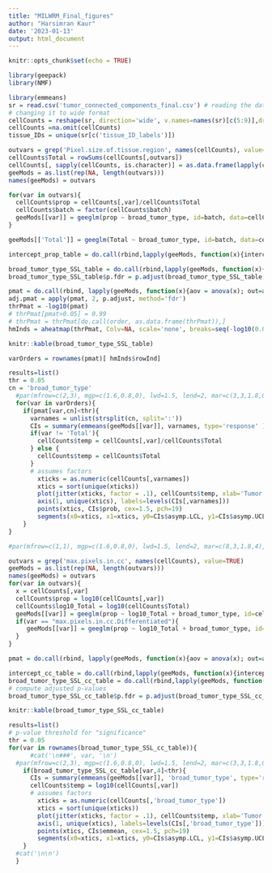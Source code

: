```yaml
---
title: "MILWRM_Final_figures"
author: "Harsimran Kaur"
date: '2023-01-13'
output: html_document
---
```


```r
knitr::opts_chunk$set(echo = TRUE)
```

```r
library(geepack)
library(NMF)
```

```r
library(emmeans)
sr = read.csv('tumor_connected_components_final.csv') # reading the dataframe
# changing it to wide format
cellCounts = reshape(sr, direction='wide', v.names=names(sr)[c(5:9)],drop='tissue_ID', timevar='tissue_ID_labels', idvar=c('batch', 'Image', 'region'))
cellCounts =na.omit(cellCounts)
tissue_IDs = unique(sr[c('tissue_ID_labels')])
```

```r
outvars = grep('Pixel.size.of.tissue.region', names(cellCounts), value=TRUE)
cellCounts$Total = rowSums(cellCounts[,outvars])
cellCounts[, sapply(cellCounts, is.character)] = as.data.frame(lapply(cellCounts[,sapply(cellCounts, is.character)], factor))
geeMods = as.list(rep(NA, length(outvars)))
names(geeMods) = outvars

for(var in outvars){
  cellCounts$prop = cellCounts[,var]/cellCounts$Total
  cellCounts$batch = factor(cellCounts$batch)
  geeMods[[var]] = geeglm(prop ~ broad_tumor_type, id=batch, data=cellCounts, family=binomial, weights=Total, corstr='exchangeable')
}

geeMods[['Total']] = geeglm(Total ~ broad_tumor_type, id=batch, data=cellCounts, family=gaussian, weights=Total, corstr='exchangeable')

intercept_prop_table = do.call(rbind,lapply(geeMods, function(x){intercepts = RESI::resi_pe(x)$coefficients; out = intercepts[1,]; names(out)=colnames(intercepts); out})) # --> delete this 
```

```r
broad_tumor_type_SSL_table = do.call(rbind,lapply(geeMods, function(x){intercepts = RESI::resi_pe(x)$coefficients; out = intercepts[2,]; names(out)=colnames(intercepts); out}))
broad_tumor_type_SSL_table$p.fdr = p.adjust(broad_tumor_type_SSL_table[,4], method = 'fdr')

pmat = do.call(rbind, lapply(geeMods, function(x){aov = anova(x); out=aov[,3]; names(out)=rownames(aov); out}))
adj.pmat = apply(pmat, 2, p.adjust, method='fdr')
thrPmat = -log10(pmat)
# thrPmat[pmat>0.05] = 0.99
# thrPmat = thrPmat[do.call(order, as.data.frame(thrPmat)),]
hmInds = aheatmap(thrPmat, Colv=NA, scale='none', breaks=seq(-log10(0.05), max(thrPmat), length.out=101), cexCol = 1)
```

```r
knitr::kable(broad_tumor_type_SSL_table)
```

```r
varOrders = rownames(pmat)[ hmInds$rowInd]

results=list()
thr = 0.05
cn = 'broad_tumor_type'
  #par(mfrow=c(2,3), mgp=c(1.6,0.8,0), lwd=1.5, lend=2, mar=c(3,3,1.8,0), bty='l', oma=c(0,0,3,0))
  for(var in varOrders){
    if(pmat[var,cn]<thr){
      varnames = unlist(strsplit(cn, split=':'))
      CIs = summary(emmeans(geeMods[[var]], varnames, type='response' ))
      if(var != 'Total'){
        cellCounts$temp = cellCounts[,var]/cellCounts$Total
      } else {
        cellCounts$temp = cellCounts$Total
      }
      # assumes factors
        xticks = as.numeric(cellCounts[,varnames])
        xtics = sort(unique(xticks))
        plot(jitter(xticks, factor = .1), cellCounts$temp, xlab='Tumor type', ylab='Proportion', xaxt='n', xlim=range(xticks)+c(-.5, .5), bty='l', main=gsub('Pixel.size.of.tissue.region.', '', var), col='gray')
        axis(1, unique(xtics), labels=levels(CIs[,varnames]))
        points(xtics, CIs$prob, cex=1.5, pch=19)
        segments(x0=xtics, x1=xtics, y0=CIs$asymp.LCL, y1=CIs$asymp.UCL, lwd=2)
    }
}
```

```r
#par(mfrow=c(1,1), mgp=c(1.6,0.8,0), lwd=1.5, lend=2, mar=c(8,3,1.8,4), bty='l', oma=c(0,0,3,0))

outvars = grep('max.pixels.in.cc', names(cellCounts), value=TRUE)
geeMods = as.list(rep(NA, length(outvars)))
names(geeMods) = outvars
for(var in outvars){
  x = cellCounts[,var]
  cellCounts$prop = log10(cellCounts[,var])
  cellCounts$log10_Total = log10(cellCounts$Total)
  geeMods[[var]] = geeglm(prop ~ log10_Total + broad_tumor_type, id=cellCounts$batch, data=cellCounts, family= gaussian(), weights=cellCounts$Total, corstr='exchangeable')
  if(var == "max.pixels.in.cc.Differentiated"){
     geeMods[[var]] = geeglm(prop ~ log10_Total + broad_tumor_type, id=cellCounts$batch, data=cellCounts, family= gaussian(), weights=cellCounts$Total, corstr='independence', control=geese.control(maxit=1000, trace=TRUE)) #start=fixef(lmerMod),
  }
}
```
```r
pmat = do.call(rbind, lapply(geeMods, function(x){aov = anova(x); out=aov[,3]; names(out)=rownames(aov); out}))

```

```r
intercept_cc_table = do.call(rbind,lapply(geeMods, function(x){intercepts = RESI::resi_pe(x)$coefficients; out = intercepts[1,]; names(out)=colnames(intercepts); out}))
broad_tumor_type_SSL_cc_table = do.call(rbind,lapply(geeMods, function(x){intercepts = RESI::resi_pe(x)$coefficients; out = intercepts['broad_tumor_typeSSL',]; names(out)=colnames(intercepts); out}))
# compute adjusted p-values
broad_tumor_type_SSL_cc_table$p.fdr = p.adjust(broad_tumor_type_SSL_cc_table[,4], method = 'fdr')

knitr::kable(broad_tumor_type_SSL_cc_table)
```

```r
results=list()
# p-value threshold for "significance"
thr = 0.05
for(var in rownames(broad_tumor_type_SSL_cc_table)){
      #cat('\n###', var, '\n')
  #par(mfrow=c(2,3), mgp=c(1.6,0.8,0), lwd=1.5, lend=2, mar=c(3,3,1.8,0), bty='l', oma=c(0,0,3,0))
    if(broad_tumor_type_SSL_cc_table[var,4]<thr){
      CIs = summary(emmeans(geeMods[[var]], 'broad_tumor_type', type='response' ))
      cellCounts$temp = log10(cellCounts[,var])
      # assumes factors
        xticks = as.numeric(cellCounts[,'broad_tumor_type'])
        xtics = sort(unique(xticks))
        plot(jitter(xticks, factor = .1), cellCounts$temp, xlab='Tumor type', ylab='log10(Max CC size)', xaxt='n', xlim=range(xticks)+c(-.5, .5), bty='l', main=gsub('max.pixels.in.cc.', '', var), col='gray')
        axis(1, unique(xtics), labels=levels(CIs[,'broad_tumor_type']))
        points(xtics, CIs$emmean, cex=1.5, pch=19)
        segments(x0=xtics, x1=xtics, y0=CIs$asymp.LCL, y1=CIs$asymp.UCL, lwd=2)
    }
  #cat('\n\n')
  }
```